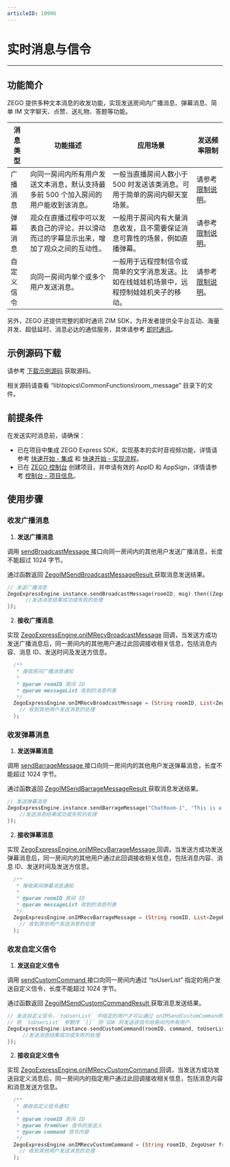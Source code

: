 ```yaml
---
articleID: 10906
---
```

# 实时消息与信令

- - -

## 功能简介


ZEGO 提供多种文本消息的收发功能，实现发送房间内广播消息、弹幕消息、简单 IM 文字聊天、点赞、送礼物、答题等功能。


| 消息类型 | 功能描述 | 应用场景 | 发送频率限制 |
|-------|--------|--------|--------|
| 广播消息 | 向同一房间内所有用户发送文本消息，默认支持最多前 500 个加入房间的用户能收到该消息。 | 一般当直播房间人数小于 500 时发送该类消息。可用于简单的房间内聊天室场景。 | 请参考 [限制说明](!ExpressVideoSDK-OverView/Restrictions)。 |
| 弹幕消息 | 观众在直播过程中可以发表自己的评论，并以滑动而过的字幕显示出来，增加了观众之间的互动性。 | 一般用于房间内有大量消息收发，且不需要保证消息可靠性的场景，例如直播弹幕。 | 请参考 [限制说明](!ExpressVideoSDK-OverView/Restrictions)。|
| 自定义信令 | 向同一房间内单个或多个用户发送消息。 | 一般用于远程控制信令或简单的文字消息发送。比如在线娃娃机场景中，远程控制娃娃机夹子的移动。 | 请参考 [限制说明](!ExpressVideoSDK-OverView/Restrictions)。 

另外，ZEGO 还提供完整的即时通讯 ZIM SDK，为开发者提供全平台互动、海量并发、超低延时、消息必达的通信服务，具体请参考 [即时通讯](!IM-Introduction/Overview)。



## 示例源码下载

请参考 [下载示例源码](!DownloadDemo/DownloadDemo) 获取源码。

相关源码请查看 “lib\topics\CommonFunctions\room_message” 目录下的文件。

## 前提条件

在发送实时消息前，请确保：

- 已在项目中集成 ZEGO Express SDK，实现基本的实时音视频功能，详情请参考 [快速开始 - 集成](!Integration/SDK_Integration) 和 [快速开始 - 实现流程](!Integration/Solution_Implementation)。
- 已在 [ZEGO 控制台](https://console.zego.im) 创建项目，并申请有效的 AppID 和 AppSign，详情请参考 [控制台 - 项目信息](/console/guide-doc2)。

## 使用步骤

### 收发广播消息

1. **发送广播消息**

  调用 [sendBroadcastMessage ](https://doc-zh.zego.im/unique-api/express-video-sdkhttps://doc-zh.zego.im/article/dart_flutter/zego_express_engine/ZegoExpressEngineIM/sendBroadcastMessage.html) 接口向同一房间内的其他用户发送广播消息，长度不能超过 1024 字节。

  通过函数返回 [ZegoIMSendBroadcastMessageResult ](https://doc-zh.zego.im/unique-api/express-video-sdkhttps://doc-zh.zego.im/article/dart_flutter/zego_express_engine/ZegoIMSendBroadcastMessageResult-class.html) 获取消息发送结果。

  ```dart
  // 发送广播消息
  ZegoExpressEngine.instance.sendBroadcastMessage(roomID, msg).then((ZegoIMSendBroadcastMessageResult result) {
        //发送消息结果成功或失败的处理
  });
  ```

2. **接收广播消息**

  实现 [ZegoExpressEngine.onIMRecvBroadcastMessage](https://doc-zh.zego.im/unique-api/express-video-sdkhttps://doc-zh.zego.im/article/dart_flutter/zego_express_engine/ZegoExpressEngine/onIMRecvBroadcastMessage.html) 回调，当发送方成功发送广播消息后，同一房间内的其他用户通过此回调接收相关信息，包括消息内容、消息 ID、发送时间及发送方信息。

  ```dart
    /**
     * 接收房间广播消息通知
     *
     * @param roomID 房间 ID
     * @param messageList 收到的消息列表
     */
    ZegoExpressEngine.onIMRecvBroadcastMessage = (String roomID, List<ZegoBroadcastMessageInfo> messageList) {
      // 收到其他用户发送消息的处理
    };
  ```

### 收发弹幕消息

1. **发送弹幕消息**

  调用 [sendBarrageMessage ](https://doc-zh.zego.im/unique-api/express-video-sdkhttps://doc-zh.zego.im/article/dart_flutter/zego_express_engine/ZegoExpressEngineIM/sendBarrageMessage.html) 接口向同一房间内的其他用户发送弹幕消息，长度不能超过 1024 字节。

  通过函数返回 [ZegoIMSendBarrageMessageResult ](https://doc-zh.zego.im/unique-api/express-video-sdkhttps://doc-zh.zego.im/article/dart_flutter/zego_express_engine/ZegoIMSendBarrageMessageResult-class.html) 获取消息发送结果。

  ```dart
  // 发送弹幕消息
  ZegoExpressEngine.instance.sendBarrageMessage("ChatRoom-1", "This is a barrage message").then((ZegoIMSendBarrageMessageResult result){
      //发送消息结果成功或失败的处理
  });
  ```

2. **接收弹幕消息**

  实现 [ZegoExpressEngine.onIMRecvBarrageMessage ](https://doc-zh.zego.im/unique-api/express-video-sdkhttps://doc-zh.zego.im/article/dart_flutter/zego_express_engine/ZegoExpressEngine/onIMRecvBarrageMessage.html) 回调，当发送方成功发送弹幕消息后，同一房间内的其他用户通过此回调接收相关信息，包括消息内容、消息 ID、发送时间及发送方信息。

  ```dart
    /**
     * 接收房间弹幕消息通知
     *
     * @param roomID 房间 ID
     * @param messageList 收到的消息列表
     */
    ZegoExpressEngine.onIMRecvBarrageMessage = (String roomID, List<ZegoBarrageMessageInfo> messageList) {
      // 收到其他用户发送消息的处理
    }; 
  ``` 

### 收发自定义信令

1. **发送自定义信令**

  调用 [sendCustomCommand ](https://doc-zh.zego.im/unique-api/express-video-sdkhttps://doc-zh.zego.im/article/dart_flutter/zego_express_engine/ZegoExpressEngineIM/sendCustomCommand.html) 接口向同一房间内通过 “toUserList” 指定的用户发送自定义信令，长度不能超过 1024 字节。

  通过函数返回 [ZegoIMSendCustomCommandResult ](https://doc-zh.zego.im/unique-api/express-video-sdkhttps://doc-zh.zego.im/article/dart_flutter/zego_express_engine/ZegoIMSendCustomCommandResult-class.html) 获取消息发送结果。

  ```dart
  // 发送自定义信令，`toUserList` 中指定的用户才可以通过 onIMSendCustomCommandResult 收到此信令
  // 若 `toUserList` 参数传 `[]` 则 SDK 将发送该信令给房间内所有用户
  ZegoExpressEngine.instance.sendCustomCommand(roomID, command, toUserList).then((ZegoIMSendCustomCommandResult result) {
       //发送消息结果成功或失败的处理
  });
  ```

2. **接收自定义信令**

  实现 [ZegoExpressEngine.onIMRecvCustomCommand ](https://doc-zh.zego.im/unique-api/express-video-sdkhttps://doc-zh.zego.im/article/dart_flutter/zego_express_engine/ZegoExpressEngine/onIMRecvCustomCommand.html) 回调，当发送方成功发送自定义消息后，同一房间内的指定用户通过此回调接收相关信息，包括消息内容和消息发送方信息。

  ```dart
    /**
     * 接收自定义信令通知
     *
     * @param roomID 房间 ID
     * @param fromUser 信令的发送人
     * @param command 信令内容
     */
    ZegoExpressEngine.onIMRecvCustomCommand = (String roomID, ZegoUser fromUser, String command) {
      // 收到其他用户发送消息的处理
    };
  ```
